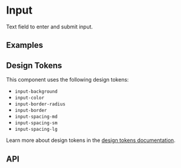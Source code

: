 
<Meta title="Docs/Components/Form/Input" />

# Input
Text field to enter and submit input.

## Examples
<Canvas sourceState="shown" of={InputStories.Basic} />
<Canvas sourceState="shown" of={InputStories.Sizes} />
<Canvas sourceState="shown" of={InputStories.Disabled} />
<Canvas sourceState="shown" of={InputStories.EndAdornment} />
<Canvas sourceState="shown" of={InputStories.StartAdornment} />
<Canvas sourceState="shown" of={InputStories.StartEndAdorment} />
<Canvas sourceState="shown" of={InputStories.Error} />
<Canvas sourceState="shown" of={InputStories.Placeholder} />
<Canvas sourceState="shown" of={InputStories.DefaultValue} />
<Canvas sourceState="shown" of={InputStories.FullWidth} />

## Design Tokens
This component uses the following design tokens:

- `input-background`
- `input-color`
- `input-border-radius`
- `input-border`
- `input-spacing-md`
- `input-spacing-sm`
- `input-spacing-lg`

Learn more about design tokens in the [design tokens documentation](?path=/story/docs-design-tokens-getting-started--page).

## API
<ArgsTable of={Input} />

